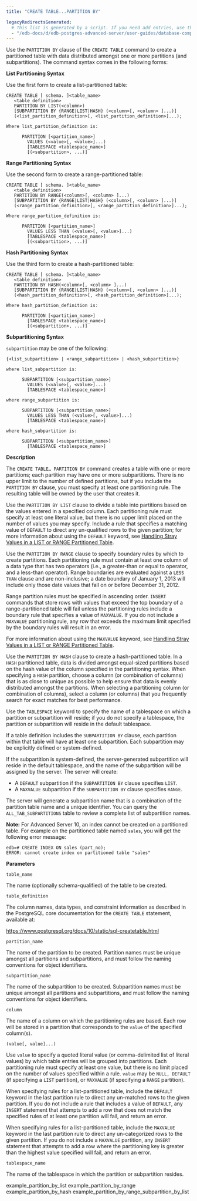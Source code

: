 ```yaml
---
title: "CREATE TABLE...PARTITION BY"

legacyRedirectsGenerated:
  # This list is generated by a script. If you need add entries, use the `legacyRedirects` key.
  - "/edb-docs/d/edb-postgres-advanced-server/user-guides/database-compatibility-table-partitioning-guide/13/create_table_partition_by.html"
---
```


<div id="create_table_partition_by" class="registered_link"></div>

Use the `PARTITION BY` clause of the `CREATE TABLE` command to create a partitioned table with data distributed amongst one or more partitions (and subpartitions). The command syntax comes in the following forms:

**List Partitioning Syntax**

Use the first form to create a list-partitioned table:

```text
CREATE TABLE [ schema. ]<table_name>
   <table_definition>
   PARTITION BY LIST(<column>) 
   [SUBPARTITION BY {RANGE|LIST|HASH} (<column>[, <column> ]...)]
   (<list_partition_definition>[, <list_partition_definition>]...);

Where list_partition_definition is:

      PARTITION [<partition_name>]
        VALUES (<value>[, <value>]...)
        [TABLESPACE <tablespace_name>]
        [(<subpartition>, ...)]
```

**Range Partitioning Syntax**

Use the second form to create a range-partitioned table:

```text
CREATE TABLE [ schema. ]<table_name>
   <table_definition>
   PARTITION BY RANGE(<column>[, <column> ]...)
   [SUBPARTITION BY {RANGE|LIST|HASH} (<column>[, <column> ]...)]
   (<range_partition_definition>[, <range_partition_definition>]...);

Where range_partition_definition is:

      PARTITION [<partition_name>]
        VALUES LESS THAN (<value>[, <value>]...)
        [TABLESPACE <tablespace_name>]
        [(<subpartition>, ...)]
```

**Hash Partitioning Syntax**

Use the third form to create a hash-partitioned table:

```text
CREATE TABLE [ schema. ]<table_name>
   <table_definition>
   PARTITION BY HASH(<column>[, <column> ]...)
   [SUBPARTITION BY {RANGE|LIST|HASH} (<column>[, <column> ]...)]
   (<hash_partition_definition>[, <hash_partition_definition>]...);

Where hash_partition_definition is:

      PARTITION [<partition_name>]
        [TABLESPACE <tablespace_name>]
        [(<subpartition>, ...)]
```

**Subpartitioning Syntax**

`subpartition` may be one of the following:

```text
{<list_subpartition> | <range_subpartition> | <hash_subpartition>}

where list_subpartition is:

      SUBPARTITION [<subpartition_name>]
        VALUES (<value>[, <value>]...)
        [TABLESPACE <tablespace_name>]

where range_subpartition is:

      SUBPARTITION [<subpartition_name>]
        VALUES LESS THAN (<value>[, <value>]...)
        [TABLESPACE <tablespace_name>]

where hash_subpartition is:

      SUBPARTITION [<subpartition_name>]
        [TABLESPACE <tablespace_name>]       
```

**Description**

The `CREATE TABLE… PARTITION BY` command creates a table with one or more partitions; each partition may have one or more subpartitions. There is no upper limit to the number of defined partitions, but if you include the `PARTITION BY` clause, you must specify at least one partitioning rule. The resulting table will be owned by the user that creates it.

Use the `PARTITION BY LIST` clause to divide a table into partitions based on the values entered in a specified column. Each partitioning rule must specify at least one literal value, but there is no upper limit placed on the number of values you may specify. Include a rule that specifies a matching value of `DEFAULT` to direct any un-qualified rows to the given partition; for more information about using the `DEFAULT` keyword, see [Handling Stray Values in a LIST or RANGE Partitioned Table](../../05_handling_stray_values_in_a_list_or_range_partitioned_table/#handling_stray_values_in_a_list_or_range_partitioned_table).

Use the `PARTITION BY RANGE` clause to specify boundary rules by which to create partitions. Each partitioning rule must contain at least one column of a data type that has two operators (i.e., a greater-than or equal to operator, and a less-than operator). Range boundaries are evaluated against a `LESS THAN` clause and are non-inclusive; a date boundary of January 1, 2013 will include only those date values that fall on or before December 31, 2012.

Range partition rules must be specified in ascending order. `INSERT` commands that store rows with values that exceed the top boundary of a range-partitioned table will fail unless the partitioning rules include a boundary rule that specifies a value of `MAXVALUE`. If you do not include a `MAXVALUE` partitioning rule, any row that exceeds the maximum limit specified by the boundary rules will result in an error.

For more information about using the `MAXVALUE` keyword, see [Handling Stray Values in a LIST or RANGE Partitioned Table](../../05_handling_stray_values_in_a_list_or_range_partitioned_table/#handling_stray_values_in_a_list_or_range_partitioned_table).

Use the `PARTITION BY HASH` clause to create a hash-partitioned table. In a `HASH` partitioned table, data is divided amongst equal-sized partitions based on the hash value of the column specified in the partitioning syntax. When specifying a `HASH` partition, choose a column (or combination of columns) that is as close to unique as possible to help ensure that data is evenly distributed amongst the partitions. When selecting a partitioning column (or combination of columns), select a column (or columns) that you frequently search for exact matches for best performance.

Use the `TABLESPACE` keyword to specify the name of a tablespace on which a partition or subpartition will reside; if you do not specify a tablespace, the partition or subpartition will reside in the default tablespace.

If a table definition includes the `SUBPARTITION BY` clause, each partition within that table will have at least one subpartition. Each subpartition may be explicitly defined or system-defined.

If the subpartition is system-defined, the server-generated subpartition will reside in the default tablespace, and the name of the subpartition will be assigned by the server. The server will create:

-   A `DEFAULT` subpartition if the `SUBPARTITION BY` clause specifies `LIST`.
-   A `MAXVALUE` subpartition if the `SUBPARTITION BY` clause specifies `RANGE`.

The server will generate a subpartition name that is a combination of the partition table name and a unique identifier. You can query the `ALL_TAB_SUBPARTITIONS` table to review a complete list of subpartition names.

**Note:** For Advanced Server 10, an index cannot be created on a partitioned table. For example on the partitioned table named `sales`, you will get the following error message:

```text
edb=# CREATE INDEX ON sales (part_no); 
ERROR: cannot create index on partitioned table "sales"
```

**Parameters**

`table_name`

 The name (optionally schema-qualified) of the table to be created.

`table_definition`

 The column names, data types, and constraint information as described in the PostgreSQL core documentation for the `CREATE TABLE` statement, available at:

 <https://www.postgresql.org/docs/10/static/sql-createtable.html>

`partition_name`

 The name of the partition to be created. Partition names must be unique amongst all partitions and subpartitions, and must follow the naming conventions for object identifiers.

`subpartition_name`

 The name of the subpartition to be created. Subpartition names must be unique amongst all partitions and subpartitions, and must follow the naming conventions for object identifiers.

`column`

 The name of a column on which the partitioning rules are based. Each row will be stored in a partition that corresponds to the `value` of the specified column(s).

`(value[, value]...)`

 Use `value` to specify a quoted literal value (or comma-delimited list of literal values) by which table entries will be grouped into partitions. Each partitioning rule must specify at least one value, but there is no limit placed on the number of values specified within a rule. `value` may be `NULL, DEFAULT` (if specifying a `LIST` partition), or `MAXVALUE` (if specifying a `RANGE` partition).

When specifying rules for a list-partitioned table, include the `DEFAULT` keyword in the last partition rule to direct any un-matched rows to the given partition. If you do not include a rule that includes a value of `DEFAULT`, any `INSERT` statement that attempts to add a row that does not match the specified rules of at least one partition will fail, and return an error.

When specifying rules for a list-partitioned table, include the `MAXVALUE` keyword in the last partition rule to direct any un-categorized rows to the given partition. If you do not include a `MAXVALUE` partition, any `INSERT` statement that attempts to add a row where the partitioning key is greater than the highest value specified will fail, and return an error.

`tablespace_name`

 The name of the tablespace in which the partition or subpartition resides.

<div class="toctree" maxdepth="3">

example_partition_by_list example_partition_by_range example_partition_by_hash example_partition_by_range_subpartition_by_list

</div>
